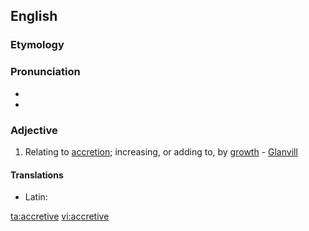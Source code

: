 ==English==

===Etymology===
{{suffix|accrete|ive}}

===Pronunciation===
* {{IPA|/ə.ˈkri.tɪv/}}
* {{audio|en-us-accretive.ogg|Audio (US)}}

===Adjective===
{{en-adj|-}}

# Relating to [[accretion]]; increasing, or adding to, by [[growth]] - [[Glanvill]]

====Translations====
{{trans-top|relating to accretion}}
* Latin: {{t|la|accretivo}}
{{trans-mid}}
{{trans-bottom}}

[[ta:accretive]]
[[vi:accretive]]